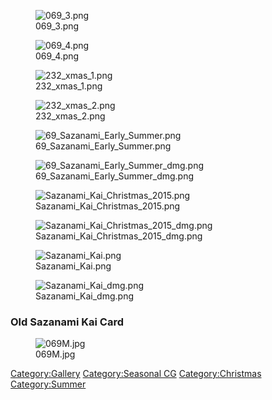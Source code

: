 [[File:069_3.png]]

[[File:069_4.png]]

[[File:232_xmas_1.png]]

[[File:232_xmas_2.png]]

[[File:69_Sazanami_Early_Summer.png]]

[[File:69_Sazanami_Early_Summer_dmg.png]]

[[File:Sazanami Kai Christmas 2015.png]]

[[File:Sazanami Kai Christmas 2015 dmg.png]]

[[File:Sazanami Kai.png]]

[[File:Sazanami Kai dmg.png]]

===Old Sazanami Kai Card===
[[File:069M.jpg]]

[[Category:Gallery]]
[[Category:Seasonal CG]] [[Category:Christmas]] [[Category:Summer]]